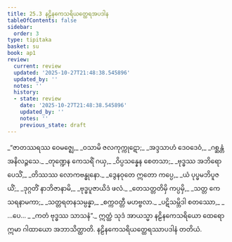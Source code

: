 ```yaml
---
title: 25.3 နဠိနကေသရိယတ္ထေရအပဒါန
tableOfContents: false
sidebar:
  order: 3
type: tipitaka
basket: su
book: ap1
review:
  current: review
  updated: '2025-10-27T21:48:38.545896'
  updated_by: ''
  notes: ''
  history:
  - state: review
    date: '2025-10-27T21:48:38.545896'
    updated_by: ''
    notes: ''
    previous_state: draft
---
```



<ReviewStatus review={frontmatter.review} showDetails={true} />

<HypothesisAnnotation frontmatter={frontmatter} />

<DynamicBreadcrumb />

<Division number="9" book="ap1" e="ch" v="20" p="251">

<Paragraph number="3046" type="verses" book="ap1">
_“ဇာတဿရဿ ဝေမဇ္ဈေ,_  
_ဝသာမိ ဇလကုက္ကုဋော;_  
_အဒ္ဒသာဟံ ဒေဝဒေဝံ,_  
_ဂစ္ဆန္တံ အနိလဉ္ဇသေ._  

</Paragraph>

</Division>
<Division number="10" book="ap1" e="ch" v="20" p="251">

<Paragraph number="3047" type="verses" book="ap1">
_တုဏ္ဍေန ကေသရိံ ဂယှ,_  
_ဝိပ္ပသန္နေန စေတသာ;_  
_ဗုဒ္ဓဿ အဘိရောပေသိံ,_  
_တိဿဿ လောကဗန္ဓုနော._  

</Paragraph>

</Division>
<Division number="11" book="ap1" e="ch" v="20" p="251">

<Paragraph number="3048" type="verses" book="ap1">
_ဒွေနဝုတေ ဣတော ကပ္ပေ,_  
_ယံ ပုပ္ဖမဘိပူဇယိံ;_  
_ဒုဂ္ဂတိံ နာဘိဇာနာမိ,_  
_ဗုဒ္ဓပူဇာယိဒံ ဖလံ._  

</Paragraph>

</Division>
<Division number="12" book="ap1" e="ch" v="20" p="251">

<Paragraph number="3049" type="verses" book="ap1">
_တေသတ္တတိမှိ ကပ္ပမှိ,_  
_သတ္တ ကေသရနာမကာ;_  
_သတ္တရတနသမ္ပန္နာ,_  
_စက္ကဝတ္တီ မဟဗ္ဗလာ._  

</Paragraph>

</Division>
<Division number="13" book="ap1" e="ch" v="20" p="251">

<Paragraph number="3050" type="verses" book="ap1">
_ပဋိသမ္ဘိဒါ စတဿော,_  
_ …ပေ… _  
_ကတံ ဗုဒ္ဓဿ သာသနံ”._  

</Paragraph>

<Paragraph number="3051" book="ap1">
ဣတ္ထံ သုဒံ အာယသ္မာ နဠိနကေသရိယော ထေရော ဣမာ ဂါထာယော အဘာသိတ္ထာတိ.

</Paragraph>
</Division>

<Paragraph number="3052" type="center" book="ap1">
နဠိနကေသရိယတ္ထေရဿာပဒါနံ တတိယံ.
</Paragraph>